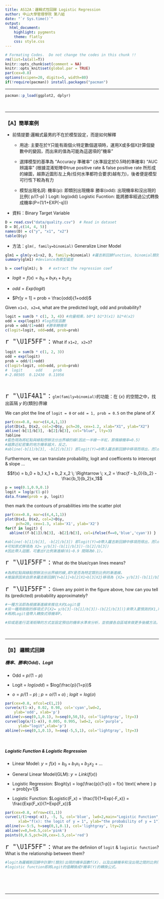 ```yaml
---
title: AS12A：邏輯式性回歸 Logistic Regression
author: 中山大學管理學院 第八組
date: "`r Sys.time()`"
output: 
  html_document:
    highlight: pygments
    theme: flatly
    css: style.css
---
```


```r
# Formating Codes.  Do not change the codes in this chunk !!
rm(list=ls(all=T))
knitr::opts_chunk$set(comment = NA)
knitr::opts_knit$set(global.par = TRUE)
par(cex=0.8)
options(scipen=20, digits=5, width=80)
if(!require(pacman)) install.packages("pacman")
```
<hr>

```r
pacman::p_load(ggplot2, dplyr)
```
<br><hr>

### 【A】簡單案例

+ 前情提要:邏輯式最男的不在於模型設定，而是如何解釋
  + 用途: 主要在於Y只能有兩個火特定數個選項時，運用X或多個X計算個變數中的變因，而出來的值為可能為這選項的"機率"

  + 選擇模型的基準為 "Accuracy 準確率" (水準設定於0.5時的準確率)
                     "AUC 辨識率"
                     (根據混淆矩陣中true positive rate & false positive rate 所形成的線圖，越靠近圖形左上角(任何水準都符合要求)越有力)，後者便是模型可行性下較為有力
  
  + 模型出現名詞:
     機率(p): 即類別出現機率
     勝率(odd): 出現機率和沒出現的比例( p/(1-p) )
     Logit: log(odd)
     Logistic Fucntion: 能將勝率經過公式轉換成機率(P=(1/1+EXP(-q)))
     
+ 資料：Binary Target Variable

```r
D = read.csv("data/quality.csv")  # Read in dataset
D = D[,c(14, 4, 5)]
names(D) = c("y", "x1", "x2")
table(D$y)
```

+ 方法：`glm(, family=binomial)` Generalize Liner Model

```r
glm1 = glm(y~x1+x2, D, family=binomial) #羅吉斯回歸function, binomial類別為二元
summary(glm1) #deviance為模型偏差
```

```r
b = coef(glm1); b   # extract the regression coef
```

+ $logit = f(x) = b_0 + b_1 x_1 + b_2 x_2$

+ $odd = Exp(logit)$

+ $Pr[y = 1] = prob = \frac{odd}{1+odd}$

Given `x1=3, x2=4`, what are the predicted logit, odd and probability?
```r
logit = sum(b * c(1, 3, 4)) #向量相乘，b0*1 b1*3(x1) b2*4(x2)
odd = exp(logit) #log的反函數
prob = odd/(1+odd) #勝率轉機率
c(logit=logit, odd=odd, prob=prob)
```

<span style="font-size:24px"> `r "\U1F5FF"` : </span>
What if `x1=2, x2=3`?

```r
logit = sum(b * c(1, 2, 3))
odd = exp(logit)
prob = odd/(1+odd)
c(logit=logit, odd=odd, prob=prob)
#  logit      odd     prob 
#-2.08505  0.12430  0.11056 
```
<br>

<span style="font-size:24px"> `r "\U1F4A1"` : </span>
`glm(family=binomial)`的功能：在 $\{x\}$ 的空間之中，找出區隔 $y$ 的(類別)界線

We can plot the line of `logit = 0` or `odd = 1, prob = 0.5` on the plane of $X$
```r
par(cex=0.8, mar=c(4,4,1,1))
plot(D$x1, D$x2, col=2+D$y, pch=20, cex=1.2, xlab="X1", ylab="X2")
abline(-b[1]/b[3], -b[2]/b[3], col="blue", lty=3)
?abline
#藍色現為將紅點與綠點想辦法分出界線的線(因此一半綠一半紅，那條線機率=0.5)
#越靠近紅密集的地方機率越大，反之。
#abline(-b[1]/b[3], -b[2]/b[3]) 即logit(Y)=0帶入羅吉斯回歸中移項而得出，而logit=log(odd)=0 則odd=1 可推得p=0.5
```

Furthermore, we can translate probability, logit and coefficents to intercept & slope ...

$$f(x) = b_0 + b_1 x_1 + b_2 x_2 \; \Rightarrow \;  x_2 = \frac{f - b_0}{b_2} - \frac{b_1}{b_2}x_1$$

```r
p = seq(0.1,0.9,0.1)
logit = log(p/(1-p))
data.frame(prob = p, logit)
```

then mark the contours of proabilities into the scatter plot 
```r
par(cex=0.8, mar=c(4,4,1,1))
plot(D$x1, D$x2, col=2+D$y,
     pch=20, cex=1.3, xlab='X1', ylab='X2')
for(f in logit) {
  abline((f-b[1])/b[3], -b[2]/b[3], col=ifelse(f==0,'blue','cyan')) }

#abline(-b[1]/b[3], -b[2]/b[3]) 即logit(Y)=0帶入羅吉斯回歸中移項而得出，而logit=log(odd)=0 則odd=1 可推得p=0.5
#可知原式移項為 X2= y/b[3]-(b[1]/b[3])-(b[2]/b[3])
#因此帶入迴圈，可畫出Y比例漸進線(01~0.9 間隔為0.1)。
```

<span style="font-size:24px"> `r "\U1F5FF"` : </span>
What do the blue/cyan lines means?<br>

```r
#為將紅點與綠點想辦法分出界線的線,即Y是否為特定類別比例的漸進線。
#推論原因來自原本羅吉斯回歸{Y=b[1]+b[2]X1+b[3]X2}移項為 {X2= y/b[3]-(b[1]/b[3])-(b[2]/b[3])}，且Logit即為f(X)中的Y值(其中p=0.1~0.9 間隔為0.1)，而得出漸進線。

```

<span style="font-size:24px"> `r "\U1F5FF"` : </span>
Given any point in the figure above, how can you tell its (predicted) probability approximately?<br>

```r
#一種方法即為根據漸進線來推估大約Logit值
#另一種用剛剛的移項式子{X2= y/b[3]-(b[1]/b[3])-(b[2]/b[3])}來帶入要預測的X1,X2的值，可以有較佳的預測值
#再將Logit值帶入轉換式得機率P。

#抑或是進行混淆矩陣的方式並設定預估的機率水準來分析，並依據各自區域來做更多後續方法。
```

<br><hr>

### 【B】 邏輯式回歸

##### 機率、勝率(Odd)、Logit

+ Odd =  $p/(1-p)$

+ Logit = $log(odd)$ = $log(\frac{p}{1=p})$

+ $o = p/(1-p)$ ; $p = o/(1+o)$ ;  $logit = log(o)$

```r
par(cex=0.8, mfcol=c(1,2))
curve(x/(1-x), 0.02, 0.98, col='cyan',lwd=2, 
    ylab='odd', xlab='p')
abline(v=seq(0,1,0.1), h=seq(0,50,5), col='lightgray', lty=3)
curve(log(x/(1-x)), 0.005, 0.995, lwd=2, col='purple', 
      ylab="logit",xlab='p')
abline(v=seq(0,1,0.1), h=seq(-5,5,1), col='lightgray', lty=3)
```
<br>

##### Logistic Function & Logistic Regression

+ Linear Model: $y = f(x) = b_0 + b_1x_1 + b_2x_2 + ...$

+ General Linear Model(GLM): $y = Link(f(x))$ 

+ Logistic Regression: $logit(y) = log(\frac{p}{1-p}) = f(x) \text{ where } p = prob[y=1]$ 

+ Logistic Function: $Logistic(F_x) = \frac{1}{1+Exp(-F_x)} = \frac{Exp(F_x)}{1+Exp(F_x)}$

```r
par(cex=0.8, mfrow=c(1,1))
curve(1/(1+exp(-x)), -5, 5, col='blue', lwd=2,main="Logistic Function",
      xlab="f(x): the logit of y = 1", ylab="the probability of y = 1")
abline(v=-5:5, h=seq(0,1,0.1), col='lightgray', lty=2)
abline(v=0,h=0.5,col='pink')
points(0,0.5,pch=20,cex=1.5,col='red')
```

<span style="font-size:24px"> `r "\U1F5FF"` : </span>
What are the definiion of `logit` & `logistic function`? What is the relationship between them?<br>

```r

#logit為羅輯斯回歸中計算Y(類別)出現的機率函數f(X)，以及出線機率和沒出現之間的比例( p/(1-p) )，Logit即為勝率odd的log值。
#logistic function即將Logit的值轉換成Y機率(Y)的轉換公式。
```


<br><br><br><hr>



